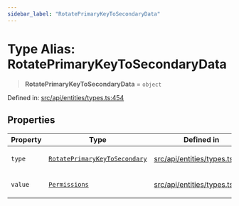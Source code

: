 ```yaml
---
sidebar_label: "RotatePrimaryKeyToSecondaryData"
---
```


# Type Alias: RotatePrimaryKeyToSecondaryData

> **RotatePrimaryKeyToSecondaryData** = `object`

Defined in: [src/api/entities/types.ts:454](https://github.com/PolymeshAssociation/polymesh-sdk/blob/bee6a2fe7a8ce5db42a6982e793782182cde2153/src/api/entities/types.ts#L454)

## Properties

<table>
<thead>
<tr>
<th>Property</th>
<th>Type</th>
<th>Defined in</th>
</tr>
</thead>
<tbody>
<tr>
<td>

<a id="type"></a> `type`

</td>
<td>

[`RotatePrimaryKeyToSecondary`](../enumerations/AuthorizationType.mdx#rotateprimarykeytosecondary)

</td>
<td>

[src/api/entities/types.ts:455](https://github.com/PolymeshAssociation/polymesh-sdk/blob/bee6a2fe7a8ce5db42a6982e793782182cde2153/src/api/entities/types.ts#L455)

</td>
</tr>
<tr>
<td>

<a id="value"></a> `value`

</td>
<td>

[`Permissions`](../interfaces/Permissions.mdx)

</td>
<td>

[src/api/entities/types.ts:456](https://github.com/PolymeshAssociation/polymesh-sdk/blob/bee6a2fe7a8ce5db42a6982e793782182cde2153/src/api/entities/types.ts#L456)

</td>
</tr>
</tbody>
</table>
